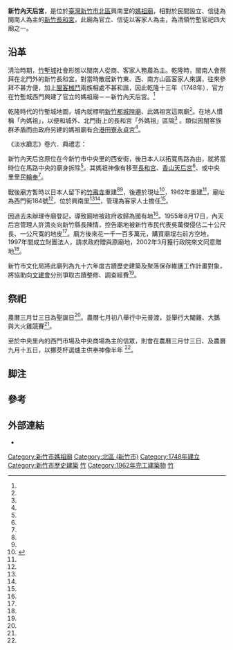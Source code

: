 {{coord|24.800750|120.962042|display=title}}
{{東亞廟宇
| name =新竹內天后宮
| img =File:新竹內天后宮廟門.jpg
| img_capt =
| image_width = 250px
| location = {{TWN}}[[新竹市|新竹市]][[北區_(新竹市)|北區]]興南里西門街184號
| god =[[媽祖|媽祖]]
| type =
| struct =
| open_year =乾隆十三年（1748年）
| cere_date =農曆三月廿三（天上聖母聖誕）、七月初八（中元普渡）
|}}
'''新竹內天后宮'''，是位於[[臺灣|臺灣]][[新竹市|新竹市]][[北區_(新竹市)|北區]]興南里的[[媽祖廟|媽祖廟]]，相對於民間設立、信徒為閩南人為主的[[新竹長和宮|新竹長和宮]]，此廟為官立、信徒以客家人為主，為清領竹塹官祀四大廟之一。

==沿革==
清治時期，[[竹塹城|竹塹城]]社會形態以閩南人從商、客家人務農為主。乾隆時，閩南人會祭拜在北門外的新竹長和宮，對當時散居新竹東、西、南方山區客家人來講，往來參拜不甚方便，加上[[閩客械鬥|閩客械鬥]]兩族相處不甚和諧，因此乾隆十三年（1748年），官方在竹塹城西門興建了官立的媽祖廟－－新竹內天后宮。<ref name="黃百忠"/>

乾隆時代的竹塹城地圖，城內就標明[[新竹都城隍廟|新竹都城隍廟]]、此媽祖宮這兩廟<ref name="潘國正"/>。在地人慣稱「內媽祖」，以便和城外、北門街上的長和宮「外媽祖」區隔<ref name="陳維仁1"/>
。類似因閩客族群矛盾而由政府另建的媽祖廟有[[合港田寮永貞宮|合港田寮永貞宮]]<ref name="楊憲州5"/>。

《淡水廳志》卷六．典禮志：
{{Cquote|天后宮，一在廳治西門內，乾隆十三年，同知[[陳玉友|陳玉友]]建。四十二年，同知[[王右弼|王右弼]]修。五十七年，[[袁秉義|袁秉義]]捐修。據袁秉義碑記-{云}-：廟僧稱為陳護協所建，王司馬修之。創始何年弗可考。久集都人士，謀節俸倡修，凡費番鏹三千有奇。襄厥成者，守戎盧植，二尹[[陳聖增|陳聖增]]。分司[[章汝奎|章汝奎]]，董事邵起彪。道光八年，[[李慎彝|李慎彝]]重修。同治九年，官紳復重修。}}

新竹內天后宮原位在今新竹市中央里的西安街，後日本人以拓寬馬路為由，就將當時位在馬路中央的廟身拆除<ref name="羅浚濱"/>。其媽祖神像有移至[[新竹長和宮|長和宮]]、[[香山天后宮|香山天后宮]]<ref name="王曉鈴"/>、或中央里里民[[爐主制度|輪奉]]<ref name="羅浚濱"/>。

戰後廟方暫時以日本人留下的[[竹壽寺|竹壽寺]]重建{{NoteTag|竹壽寺位在南門一帶，即現址新竹市武昌街55之1號，和現今內天后宮位置不符。}}<ref name="陳維仁1"/><ref name="林家琛"/>，後遷於現址<ref name="卓克華">{{Cite|url=|title=新竹市內天后宮調查研究暨再利用計畫|author=卓克華|language=zh-tw|publisher=新竹市文化局|date=2008|accessdate=}}</ref>，1962年重建<ref name="陳維仁1"/>，廟址為西門街184號<ref name="林家琛"/>，位於興南里<ref name="高宛瑜"/><ref name="郭子銘"/>，管理為客家人士擔任<ref name="黃百忠"/>。

因過去未辦理寺廟登記，導致廟地被政府收歸為國有地<ref name="林家琛"/>。1955年8月17日，內天后宮管理人許清炎向新竹縣長陳情，控告廟地被新竹市民代表吳萬傑侵佔二十公尺長、一公尺寬的地皮<ref name="郭子銘"/>。廟方後來花一千一百多萬元，購買廟埕右前方空地，1997年間成立財團法人，請求政府贈與原廟地，2002年3月獲行政院來文同意贈地<ref name="林家琛"/>。

新竹市文化局將此廟列為九十六年度古蹟歷史建築及聚落保存維護工作計畫對象，將協助向[[文建會|文建會]]分別爭取古蹟整修、調查經費<ref name="陳維仁2"/>。

==祭祀==
農曆三月廿三日為聖誕日<ref name="林家琛"/>。農曆七月初八舉行中元普渡，並舉行大閹雞、大鵝與大火雞競賽<ref name="李青霖"/>。

至於中央里內的西門市場及中央商場為主的信眾，則會在農曆三月廿三日、及農曆九月十五日，以擲茭杯選爐主供奉神像半年 <ref name="羅浚濱"/>。

== 脚注 ==
{{NoteFoot}}

==參考==
{{Reflist|35em|refs =

<ref name="楊憲州5">{{Cite news|url=|title=竹南慈裕宮及龍鳳宮舉行法會 邀來信眾參拜頭份永貞宮 系列活動啟動進香列車|author=楊憲州|language=zh-tw|publisher=《中國時報》|date=2002-05-06|accessdate=}}</ref>

<ref name="陳維仁2">{{Cite news|url=https://news.ltn.com.tw/news/local/paper/103138|title=古蹟新竹州廳 包商抓漏|author=陳維仁|language=zh-tw|publisher=《自由時報 》|date=2006-11-21|accessdate=2019-10-31}}</ref>

<ref name="陳維仁1">{{Cite news|url=https://news.ltn.com.tw/news/society/paper/207456|title=新竹內天后宮沿革|author=陳維仁|language=zh-tw|publisher=《自由時報》|date=2008-04-29|accessdate=2019-10-31|archive-url=https://web.archive.org/web/20141229114912/http://news.ltn.com.tw/news/society/paper/207456|archive-date=2014-12-29|dead-url=no}}</ref>

<ref name="王曉鈴">{{Cite news|url=https://www.chinatimes.com/newspapers/20170226000526-260113?chdtv|title=順遊景點－香山天后宮 媽祖來避難|author=王曉鈴|language=zh-tw|publisher=《中國時報》|date=2017-02-26|accessdate=2019-10-31}}</ref>

<ref name="郭子銘">{{Cite news|url=|title=鄉城小調 公教只合吃霉米 神祗竟然受欺凌|author=郭子銘|language=zh-tw|publisher=《聯合報》|date=1955-08-20|accessdate=}}</ref>

<ref name="高宛瑜">{{Cite news|url=|title=《村里開講》竹市興南 楊賜濱 改善路不平燈不亮|author=高宛瑜|language=zh-tw|publisher=《聯合報》|date=2010-06-19|accessdate=}}</ref>

<ref name="黃百忠">{{Cite news|url=|title=鄉情消息站:宗教篇 媽祖分內外 閩客分開拜|author=黃百忠|language=zh-tw|publisher=《聯合報》|date=1993-04-20|accessdate=}}</ref>

<ref name="李青霖">{{Cite news|url=|title=內天后宮普渡 閹雞、大鵝、火雞比大|author=李青霖|language=zh-tw|publisher=《聯合報》|date=2007-08-21|accessdate=}}</ref>

<ref name="潘國正">{{Cite news|url=|title=竹塹城曾遭民兵攻陷天地會黨佔據|author=潘國正|language=zh-tw|publisher=《中國時報》|date=1999-08-11|accessdate=}}</ref>


<ref name="羅浚濱">{{Cite news|url=|title=無殼蝸牛媽祖像寄人籬下半世紀 中央里信徒向市府求援|author=羅浚濱|language=zh-tw|publisher=《中國時報》|date=1997-10-17|accessdate=}}</ref>

<ref name="林家琛">{{Cite news|url=|title=竹市內天后宮 昨九獻大禮 國有局允贈地 做媽祖壽禮|author=林家琛|language=zh-tw|publisher=《聯合報》|date=2002-05-05|accessdate=}}</ref>

}}

==外部連結==
{{commonscat|Neitianhou Temple}}
*{{facebook|TTWHsinchu}}

{{portal bar|臺灣|道教||border=no}}
{{新竹市文化資產}}

[[Category:新竹市媽祖廟|Category:新竹市媽祖廟]]
[[Category:北區_(新竹市)|Category:北區 (新竹市)]]
[[Category:1748年建立|Category:1748年建立]]
[[Category:新竹市歷史建築|Category:新竹市歷史建築]]
[[Category:臺灣戰後時期的有形文化資產|竹]]
[[Category:1962年完工建築物|Category:1962年完工建築物]]
[[Category:臺灣客家建築|竹]]